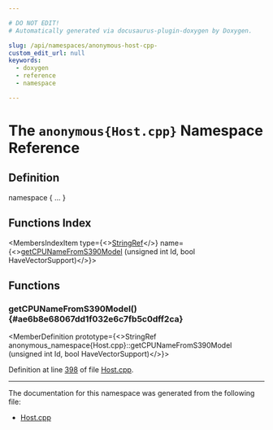 ```yaml
---

# DO NOT EDIT!
# Automatically generated via docusaurus-plugin-doxygen by Doxygen.

slug: /api/namespaces/anonymous-host-cpp-
custom_edit_url: null
keywords:
  - doxygen
  - reference
  - namespace

---
```





# The `anonymous{Host.cpp}` Namespace Reference

<DoxygenPage pluginConfig={pluginConfig}>



## Definition

<CodeBlock>namespace &#123; ... &#125;</CodeBlock>

## Functions Index

<MembersIndex>

<MembersIndexItem
  type={<><a href="/docs/api/classes/llvm/stringref">StringRef</a></>}
  name={<><a href="#ae6b8e68067dd1f032e6c7fb5c0dff2ca">getCPUNameFromS390Model</a> (unsigned int Id, bool HaveVectorSupport)</>}>
</MembersIndexItem>

</MembersIndex>


<SectionDefinition>

## Functions

### getCPUNameFromS390Model() {#ae6b8e68067dd1f032e6c7fb5c0dff2ca}

<MemberDefinition
  prototype={<>StringRef anonymous&#95;namespace&#123;Host.cpp&#125;::getCPUNameFromS390Model (unsigned int Id, bool HaveVectorSupport)</>}>

Definition at line <a href="/docs/api/files/lib/lib/targetparser/host-cpp/#l00398">398</a> of file <a href="/docs/api/files/lib/lib/targetparser/host-cpp">Host.cpp</a>.
</MemberDefinition>

</SectionDefinition>

<hr/>

The documentation for this namespace was generated from the following file:

<ul>
<li><a href="/docs/api/files/lib/lib/targetparser/host-cpp">Host.cpp</a></li>
</ul>

</DoxygenPage>
